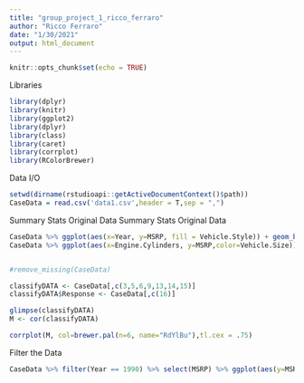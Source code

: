 ```yaml
---
title: "group_project_1_ricco_ferraro"
author: "Ricco Ferraro"
date: "1/30/2021"
output: html_document
---
```


```r
knitr::opts_chunk$set(echo = TRUE)
```
  
Libraries
```r
library(dplyr)
library(knitr)
library(ggplot2)
library(dplyr)
library(class)
library(caret)
library(corrplot)
library(RColorBrewer)
```

Data I/O
```r
setwd(dirname(rstudioapi::getActiveDocumentContext()$path))
CaseData = read.csv('data1.csv',header = T,sep = ",")
```

Summary Stats Original Data
Summary Stats Original Data
```r
CaseData %>% ggplot(aes(x=Year, y=MSRP, fill = Vehicle.Style)) + geom_boxplot() + theme_dark() 
CaseData %>% ggplot(aes(x=Engine.Cylinders, y=MSRP,color=Vehicle.Size))+ geom_point() + facet_grid(~Driven_Wheels) + theme_dark()


#remove_missing(CaseData)

classifyDATA <- CaseData[,c(3,5,6,9,13,14,15)]
classifyDATA$Response <- CaseData[,c(16)]

glimpse(classifyDATA)
M <- cor(classifyDATA)

corrplot(M, col=brewer.pal(n=6, name="RdYlBu"),tl.cex = .75)
```

Filter the Data
```r
CaseData %>% filter(Year == 1990) %>% select(MSRP) %>% ggplot(aes(y=MSRP)) + geom_boxplot() + theme_dark() 
```

